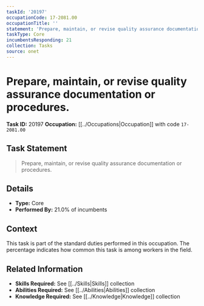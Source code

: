 ```yaml
---
taskId: '20197'
occupationCode: 17-2081.00
occupationTitle: ''
statement: 'Prepare, maintain, or revise quality assurance documentation or procedures.'
taskType: Core
incumbentsResponding: 21
collection: Tasks
source: onet
---
```

# Prepare, maintain, or revise quality assurance documentation or procedures.

**Task ID:** 20197
**Occupation:** [[../Occupations|Occupation]] with code `17-2081.00`

## Task Statement

> Prepare, maintain, or revise quality assurance documentation or procedures.

## Details

- **Type:** Core
- **Performed By:** 21.0% of incumbents

## Context

This task is part of the standard duties performed in this occupation. The percentage indicates how common this task is among workers in the field.

## Related Information

- **Skills Required:** See [[../Skills|Skills]] collection
- **Abilities Required:** See [[../Abilities|Abilities]] collection
- **Knowledge Required:** See [[../Knowledge|Knowledge]] collection
